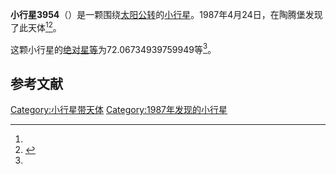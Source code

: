 {{Infobox planet
| bgcolour = #FFFFC0
| name = 3954 Mendelssohn
| symbol = 
| image = 
| caption = 
| discovery = yes
| discovery_ref = 
| discoverer = {{link-en|佛蒙特·伯根|Freimut Börngen}}
| discovery_site = [[陶腾堡|陶腾堡]] 
| discovered = 1987年4月24日
| designations = yes
| mp_name = 
| named_after = 
| alt_names = 1987 HU/ 1984 FE
| mp_category = [[主带小行星|主带小行星]]
| orbit_ref = <ref name="a">[http://ssd.jpl.nasa.gov/sbdb.cgi?sstr=3954 3954 Mendelssohn] {{Wayback|url=http://ssd.jpl.nasa.gov/sbdb.cgi?sstr=3954 |date=20200918003238 }}，小行星數據庫瀏覽器（JPL Small-Body Database Browser）－[[美国国家航空航天局|美国国家航空航天局]]喷气推进实验室</ref>
| epoch = 2456400.5 (2013年4月18日更新)
| aphelion = {{convert|2.345152391716929|AU|km|3|abbr=on|lk=out}}
| perihelion = {{convert|1.943468709358553|AU|km|3|abbr=on}}
| semimajor = {{convert|2.144310550537741|AU|km|3|abbr=on}}
| eccentricity = 0.093662665
| period = 1146.911614 [[日|日]]<br />3.14[[儒略年|儒略年]]
| avg_speed = 
| inclination = 3.185303380775828
| asc_node = 161.6982639624109
| mean_anomaly = 
| arg_peri = 72.06734939759949
| satellites = 
| physical_characteristics = yes
| dimensions = 
| mass = 
| density = 
| surface_grav = 
| escape_velocity = 
| sidereal_day = 
| axial_tilt = 
| pole_ecliptic_lat = 
| pole_ecliptic_lon = 
| albedo = 
| temperatures= 
| temp_name1 = 
| mean_temp_1 = 
| max_temp_1 = 
| temp_name2 = 
| max_temp_2 = 
| spectral_type = 
| abs_magnitude = 72.06734939759949
}}

'''小行星3954'''（{{lang-en|3954 Mendelssohn}}）是一颗围绕[[太阳|太阳]][[公转|公转]]的[[小行星|小行星]]。1987年4月24日，{{link-en|佛蒙特·伯根|Freimut Börngen}}在陶腾堡发现了此天体<ref name="a" /><ref>{{cite news|title=小行星列表|url=http://cfa-www.harvard.edu/iau/lists/NumberedMPs.txt|accessdate=2013-07-08|newspaper=哈佛大学|archive-date=2008-05-17|archive-url=https://web.archive.org/web/20080517010638/http://cfa-www.harvard.edu/iau/lists/NumberedMPs.txt|dead-url=no}}</ref>。

这颗小行星的[[绝对星等|绝对星等]]为72.06734939759949等<ref name="a" />。

==参考文献==
{{reflist}}
{{Minor Planet Number|[[小行星3953|小行星3953]]|[[小行星3955|小行星3955]]}}

{{小天体}}

[[Category:小行星带天体|Category:小行星带天体]]
[[Category:1987年发现的小行星|Category:1987年发现的小行星]]

{{asteroid-stub}}